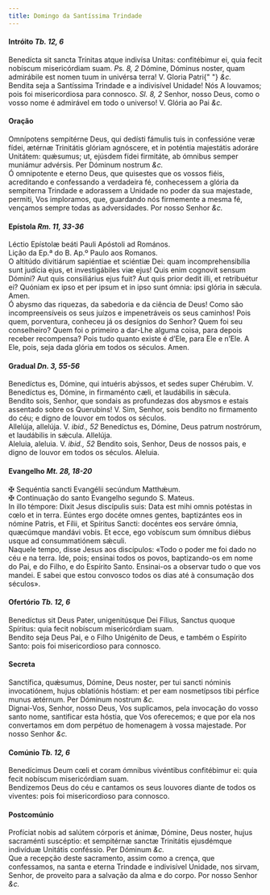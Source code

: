```yaml
---
title: Domingo da Santíssima Trindade
---
```


<h4 class="text-center">
  Intróito <em>Tb. 12, 6</em>
</h4>
<div class="container-fluid">
  <div class="row">
    <div class="col-6 dropcaps text-justify">
      Benedícta sit sancta Trínitas atque indivísa Unitas: confitébimur ei, quia
      fecit nobíscum misericórdiam suam. <em>Ps. 8, 2</em> Dómine, Dóminus
      noster, quam admirábile est nomen tuum in univérsa terra! V. Gloria Patri{" "}
      <em>&c.</em>
    </div>
    <div class="col-6 dropcaps text-justify">
      Bendita seja a Santíssima Trindade e a indivisível Unidade! Nós A
      louvamos; pois foi misericordiosa para connosco. <em>Sl. 8, 2</em> Senhor,
      nosso Deus, como o vosso nome é admirável em todo o universo! V. Glória ao
      Pai <em>&c.</em>
    </div>
  </div>
</div>

<h4 class="text-center">Oração</h4>
<div class="container-fluid">
  <div class="row">
    <div class="col-6 dropcaps text-justify">
      Omnípotens sempitérne Deus, qui dedísti fámulis tuis in confessióne veræ
      fídei, ætérnæ Trinitátis glóriam agnóscere, et in poténtia majestátis
      adoráre Unitátem: quǽsumus; ut, ejúsdem fídei firmitáte, ab ómnibus semper
      muniámur advérsis. Per Dóminum nostrum <em>&c.</em>
    </div>
    <div class="col-6 dropcaps text-justify">
      Ó omnipotente e eterno Deus, que quisestes que os vossos fiéis,
      acreditando e confessando a verdadeira fé, conhecessem a glória da
      sempiterna Trindade e adorassem a Unidade no poder da sua majestade,
      permiti, Vos imploramos, que, guardando nós firmemente a mesma fé,
      vençamos sempre todas as adversidades. Por nosso Senhor <em>&c.</em>
    </div>
  </div>
</div>

<h4 class="text-center">
  Epístola <em>Rm. 11, 33-36</em>
</h4>
<div class="container-fluid">
  <div class="row">
    <div class="col-6 text-justify">
      Léctio Epístolæ beáti Pauli Apóstoli ad Romános.
    </div>
    <div class="col-6 text-justify">
      Lição da Ep.ª do B. Ap.º Paulo aos Romanos.
    </div>
    <div class="col-6 dropcaps text-justify">
      O altitúdo divitiárum sapiéntiae et sciéntiæ Dei: quam incomprehensibília
      sunt judícia ejus, et investigábiles viæ ejus! Quis enim cognovit sensum
      Dómini? Aut quis consiliárius ejus fuit? Aut quis prior dedit illi, et
      retribuétur ei? Quóniam ex ipso et per ipsum et in ipso sunt ómnia: ipsi
      glória in sǽcula. Amen.
    </div>
    <div class="col-6 dropcaps text-justify">
      Ó abysmo das riquezas, da sabedoria e da ciência de Deus! Como são
      incompreensíveis os seus juízos e impenetráveis os seus caminhos! Pois
      quem, porventura, conheceu já os desígnios do Senhor? Quem foi seu
      conselheiro? Quem foi o primeiro a dar-Lhe alguma coisa, para depois
      receber recompensa? Pois tudo quanto existe é d’Ele, para Ele e n’Ele. A
      Ele, pois, seja dada glória em todos os séculos. Amen.
    </div>
  </div>
</div>

<h4 class="text-center">
  Gradual <em>Dn. 3, 55-56</em>
</h4>
<div class="container-fluid">
  <div class="row">
    <div class="col-6 dropcaps text-justify">
      Benedíctus es, Dómine, qui intuéris abýssos, et sedes super Chérubim. V.
      Benedíctus es, Dómine, in firmaménto cæli, et laudábilis in sǽcula.
    </div>
    <div class="col-6 dropcaps text-justify">
      Bendito sois, Senhor, que sondais as profundezas dos abysmos e estais
      assentado sobre os Querubins! V. Sim, Senhor, sois bendito no firmamento
      do céu; e digno de louvor em todos os séculos.
    </div>
    <div class="col-6 text-justify">
      Allelúja, allelúja. V. <em>ibid., 52</em> Benedíctus es, Dómine, Deus
      patrum nostrórum, et laudábilis in sǽcula. Allelúja.
    </div>
    <div class="col-6 text-justify">
      Aleluia, aleluia. V. <em>ibid., 52</em> Bendito sois, Senhor, Deus de
      nossos pais, e digno de louvor em todos os séculos. Aleluia.
    </div>
  </div>
</div>

<h4 class="text-center">
  Evangelho <em>Mt. 28, 18-20</em>
</h4>
<div class="container-fluid">
  <div class="row">
    <div class="col-6 text-justify">
      <span class="text-danger">&#10016;</span> Sequéntia sancti Evangélii
      secúndum Matthǽum.
    </div>
    <div class="col-6 text-justify">
      <span class="text-danger">&#10016;</span> Continuação do santo Evangelho
      segundo S. Mateus.
    </div>
    <div class="col-6 dropcaps text-justify">
      In illo témpore: Dixit Jesus discípulis suis: Data est mihi omnis potéstas
      in cœlo et in terra. Eúntes ergo docéte omnes gentes, baptizántes eos in
      nómine Patris, et Fílii, et Spíritus Sancti: docéntes eos serváre ómnia,
      quæcúmque mandávi vobis. Et ecce, ego vobíscum sum ómnibus diébus usque ad
      consummatiónem sǽculi.
    </div>
    <div class="col-6 dropcaps text-justify">
      Naquele tempo, disse Jesus aos discípulos: «Todo o poder me foi dado no
      céu e na terra. Ide, pois; ensinai todos os povos, baptizando-os em nome
      do Pai, e do Filho, e do Espírito Santo. Ensinai-os a observar tudo o que
      vos mandei. E sabei que estou convosco todos os dias até à consumação dos
      séculos».
    </div>
  </div>
</div>

<h4 class="text-center">
  Ofertório <em>Tb. 12, 6</em>
</h4>
<div class="container-fluid">
  <div class="row">
    <div class="col-6 dropcaps text-justify">
      Benedíctus sit Deus Pater, unigenitúsque Dei Fílius, Sanctus quoque
      Spíritus: quia fecit nobíscum misericórdiam suam.
    </div>
    <div class="col-6 dropcaps text-justify">
      Bendito seja Deus Pai, e o Filho Unigénito de Deus, e também o Espírito
      Santo: pois foi misericordioso para connosco.
    </div>
  </div>
</div>

<h4 class="text-center">Secreta</h4>
<div class="container-fluid">
  <div class="row">
    <div class="col-6 dropcaps text-justify">
      Sanctífica, quǽsumus, Dómine, Deus noster, per tui sancti nóminis
      invocatiónem, hujus oblatiónis hóstiam: et per eam nosmetípsos tibi
      pérfice munus ætérnum. Per Dóminum nostrum <em>&c.</em>
    </div>
    <div class="col-6 dropcaps text-justify">
      Dignai-Vos, Senhor, nosso Deus, Vos suplicamos, pela invocação do vosso
      santo nome, santificar esta hóstia, que Vos oferecemos; e que por ela nos
      convertamos em dom perpétuo de homenagem à vossa majestade. Por nosso
      Senhor <em>&c.</em>
    </div>
  </div>
</div>

<h4 class="text-center">
  Comúnio <em>Tb. 12, 6</em>
</h4>
<div class="container-fluid">
  <div class="row">
    <div class="col-6 dropcaps text-justify">
      Benedícimus Deum cœli et coram ómnibus vivéntibus confitébimur ei: quia
      fecit nobíscum misericórdiam suam.
    </div>
    <div class="col-6 dropcaps text-justify">
      Bendizemos Deus do céu e cantamos os seus louvores diante de todos os
      viventes: pois foi misericordioso para connosco.
    </div>
  </div>
</div>

<h4 class="text-center">Postcomúnio</h4>
<div class="container-fluid">
  <div class="row">
    <div class="col-6 dropcaps text-justify">
      Profíciat nobis ad salútem córporis et ánimæ, Dómine, Deus noster, hujus
      sacraménti suscéptio: et sempitérnæ sanctæ Trinitátis ejusdémque indivíduæ
      Unitátis conféssio. Per Dóminum <em>&c.</em>
    </div>
    <div class="col-6 dropcaps text-justify">
      Que a recepção deste sacramento, assim como a crença, que confessamos, na
      santa e eterna Trindade e indivisível Unidade, nos sirvam, Senhor, de
      proveito para a salvação da alma e do corpo. Por nosso Senhor <em>&c.</em>
    </div>
  </div>
</div>

